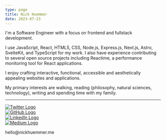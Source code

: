 ```yaml
---
type: page
title: Nick Huemmer
date: 2023-07-23
---
```


I'm a Software Engineer with a focus on frontend and fullstack development. 

I use JavaScript, React, HTML5, CSS, Node.js, Express.js, Next.js, Astro, SvelteKit, and TypeScript for my work.  I also have experience
contributing to several open source projects including Reactime, a performance monitoring tool for React applications.

I enjoy crafting interactive, functional, accessible and aesthetically appealing websites and applications.  
 
My primary interests are walking, reading (philosophy, natural sciences, technology), writing and spending time with my family. 


---
<div>
  <div class='logo-div'>

  [![Twitter Logo](public/logos/twitter250.png)](https://twitter.com/njhuemmer)
  <br />
  [![GitHub Logo](public/logos/github250.png)](https://github.com/ElDuke717)
  <br />
  [![LinkedIn Logo](public/logos/linkedin250.png)](https://www.linkedin.com/in/nickjhuemmer/)
  <br />
  [![Medium Logo](public/logos/medium250.png)](https://medium.com/@njhuemmer)
  </div>
  hello@nickhuemmer.me
</div>
